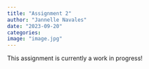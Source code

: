 ```yaml
---
title: "Assignment 2"
author: "Jannelle Navales"
date: "2023-09-20"
categories: 
image: "image.jpg"
---
```


This assignment is currently a work in progress!

```r

```
